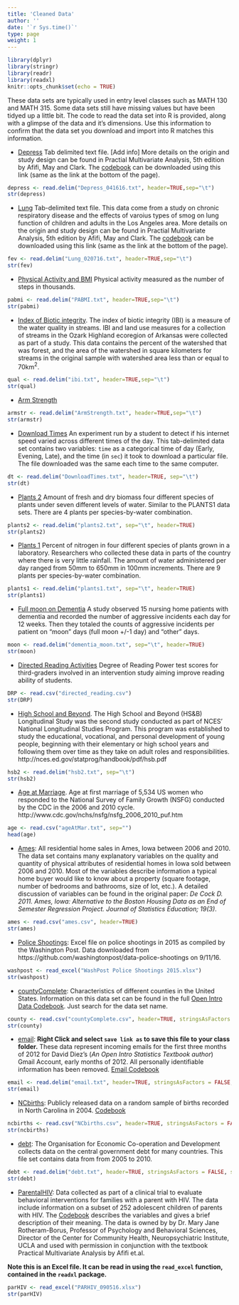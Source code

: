 ```yaml
---
title: 'Cleaned Data'
author: ''
date: '`r Sys.time()`'
type: page
weight: 1
---
```


```r
library(dplyr)
library(stringr)
library(readr)
library(readxl)
knitr::opts_chunk$set(echo = TRUE)
```

These data sets are typically used in entry level classes such as MATH 130 and MATH 315. Some data sets still have missing values but have been tidyed up a little bit. The code to read the data set into R is provided, along with a glimpse of the data and it's dimensions. Use this information to confirm that the data set you download and import into R matches this information. 

* [Depress](Depress_041616.txt) Tab delimited text file.  [Add info]
  More details on the origin and study design can be found in Practial Multivariate Analysis, 5th edition by Afifi, May and Clark.
  The [codebook](DepressCodebook.txt) can be downloaded using this link (same as the link at the bottom of the page).
```r
depress <- read.delim("Depress_041616.txt", header=TRUE,sep="\t")
str(depress)
```

* [Lung](Lung_020716.txt) Tab-delimited text file. This data come from a study on chronic respiratory disease and the effects of varoius types of smog on lung function of children and adults in the Los Angeles area. More details on the origin and study design can be found in Practial Multivariate Analysis, 5th edition by Afifi, May and Clark. The [codebook](LungCodebook.txt) can be downloaded using this link (same as the link at the bottom of the page).
```r
fev <- read.delim("Lung_020716.txt", header=TRUE,sep="\t")
str(fev)
```


* [Physical Activity and BMI](PABMI.txt) Physical activity measured as the number of steps in thousands. 
```r
pabmi <- read.delim("PABMI.txt", header=TRUE,sep="\t")
str(pabmi)
```

* [Index of Biotic integrity](IBI.txt). The index of biotic integrity (IBI) is a measure of the water quality in streams. IBI and land use measures for a collection of streams in the Ozark Highland ecoregion of Arkansas were collected as part of a study. This data contains the percent of the watershed that was forest, and the area of the watershed in square kilometers for streams in the original sample with watershed area less than or equal to 70km$^2$.
```r
qual <- read.delim("ibi.txt", header=TRUE,sep="\t")
str(qual)
```

* [Arm Strength](ArmStrength.txt) 
```r
armstr <- read.delim("ArmStrength.txt", header=TRUE,sep="\t")
str(armstr)
```


* [Download Times](DownloadTimes.txt) An experiment run by a student to detect if his internet speed varied
  across different times of the day. This tab-delimited data set contains two variables: `time` as a categorical
  time of day (Early, Evening, Late), and the time (in `sec`) it took to download a particular file. The file
  downloaded was the same each time to the same computer. 
```r
dt <- read.delim("DownloadTimes.txt", header=TRUE, sep="\t")
str(dt)
```

* [Plants 2](plants2.txt) Amount of fresh and dry biomass four different species of plants under
  seven different levels of water. Similar to the PLANTS1 data sets. There are 4 plants per 
  species-by-water combination.
```r
plants2 <- read.delim("plants2.txt", sep="\t", header=TRUE)
str(plants2)
```


* [Plants 1](plants1.txt) Percent of nitrogen in four different species of plants grown in a laboratory. 
  Researchers who collected these data in parts of the country where there is very little rainfall. 
  The amount of water administered per day ranged from 50mm to 650mm in 100mm increments. There are 9 
  plants per species-by-water combination.
```r
plants1 <- read.delim("plants1.txt", sep="\t", header=TRUE)
str(plants1)
```


* [Full moon on Dementia](dementia_moon.txt) A study observed 15 nursing home patients with dementia 
  and recorded the number of aggressive incidents each day for 12 weeks. Then they totaled the counts 
  of aggressive incidents per patient on "moon" days (full moon +/-1 day) and "other" days. 
```r
moon <- read.delim("dementia_moon.txt", sep="\t", header=TRUE)
str(moon)
```


* [Directed Reading Activities](directed_reading.csv) Degree of Reading Power test scores for third-graders
  involved in an intervention study aiming improve reading ability of students. 
  
```r
DRP <- read.csv("directed_reading.csv")
str(DRP)
```
  
* [High School and Beyond](hsb2.txt). The High School and Beyond (HS&B) Longitudinal Study was the second
  study conducted as part of NCES' National Longitudinal Studies Program. This program was established to 
  study the educational, vocational, and personal development of young people, beginning with their 
  elementary or high school years and following them over time as they take on adult roles and responsibilities. 
  http://nces.ed.gov/statprog/handbook/pdf/hsb.pdf 
  
```r
hsb2 <- read.delim("hsb2.txt", sep="\t")
str(hsb2)
```


* [Age at Marriage](ageAtMar.txt). Age at first marriage of 5,534 US women who responded to the National
   Survey of Family Growth (NSFG) conducted by the CDC in the 2006 and 2010 cycle. 
   http://www.cdc.gov/nchs/nsfg/nsfg_2006_2010_puf.htm

```r
age <- read.csv("ageAtMar.txt", sep="")
head(age)
```

* [Ames](ames.csv): All residential home sales in Ames, Iowa between 2006 and 2010. The data set 
  contains many explanatory variables on the quality and quantity of physical attributes of 
  residential homes in Iowa sold between 2006 and 2010. Most of the variables describe information a 
  typical home buyer would like to know about a property (square footage, number of bedrooms and 
  bathrooms, size of lot, etc.). A detailed discussion of variables can be found in the original 
  paper: _De Cock D. 2011. Ames, Iowa: Alternative to the Boston Housing Data as an End of Semester 
  Regression Project. Journal of Statistics Education; 19(3)_.
```r
ames <- read.csv("ames.csv", header=TRUE)
str(ames)
```
* [Police Shootings](WashPost Police Shootings 2015.xlsx): Excel file on police shootings in 2015 as compiled
  by the Washington Post. Data downloaded from https://github.com/washingtonpost/data-police-shootings on 9/11/16. 
```r
washpost <- read_excel("WashPost Police Shootings 2015.xlsx")
str(washpost)
```

* [countyComplete](countyComplete.csv): Characteristics of different counties in the United States. 
  Information on this data set can be found in the full [Open Intro Data Codebook](Open Intro Data Codebook.pdf). 
  Just search for the data set name. 
```r
county <- read.csv("countyComplete.csv", header=TRUE, stringsAsFactors = FALSE)
str(county)
```

* [email](email.txt): **Right Click and select `save link as` to save this file to your class folder.**
  These data represent incoming emails for the first three months of 2012 for David Diez's 
  (_An Open Intro Statistics Textbook author_) Gmail Account, early months of 2012. 
  All personally identifiable information has been removed. [Email Codebook](EmailCodebook.pdf)
```r
email <- read.delim("email.txt", header=TRUE, stringsAsFactors = FALSE, sep="\t")
str(email)
```

* [NCbirths](NCbirths.csv): Publicly released data on a random sample of births recorded in North Carolina in 2004.
  [Codebook](NCBirthsCodebook,pdf)
```r
ncbirths <- read.csv("NCbirths.csv", header=TRUE, stringsAsFactors = FALSE)
str(ncbirths)
```


* [debt](debt.txt): The Organisation for Economic Co-operation and Development collects data on 
  the central government debt for many countries. This file set contains data from from 2005 to 2010. 
  
```r
debt <- read.delim("debt.txt", header=TRUE, stringsAsFactors = FALSE, sep="\t")
str(debt)
```

* [ParentalHIV](PARHIV_090516.xlsx): Data collected as part of a clinical trial to evaluate 
behavioral interventions for families with a parent with HIV. The data include information 
on a subset of 252 adolescent children of parents with HIV. The [Codebook](ParhivCodebook.txt)
describes the variables and gives a brief description of their meaning. The data is owned by
by Dr. Mary Jane Rotheram-Borus, Professor of Psychology and Behavioral Sciences, Director of
the Center for Community Health, Neuropsychiatric Institute, UCLA and used with permission
in conjunction with the textbook Practical Multivariate Analysis by Afifi et.al. 
 
 
**Note this is an Excel file. It can be read in using the `read_excel` function, contained
in the `readxl` package.**
```r
parHIV <- read_excel("PARHIV_090516.xlsx")
str(parHIV)
```
